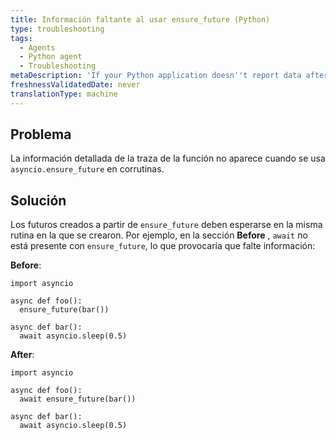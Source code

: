 ```yaml
---
title: Información faltante al usar ensure_future (Python)
type: troubleshooting
tags:
  - Agents
  - Python agent
  - Troubleshooting
metaDescription: 'If your Python application doesn''t report data after a few minutes, try these troubleshooting steps.'
freshnessValidatedDate: never
translationType: machine
---
```


## Problema

La información detallada de la traza de la función no aparece cuando se usa `asyncio.ensure_future` en corrutinas.

## Solución

Los futuros creados a partir de `ensure_future` deben esperarse en la misma rutina en la que se crearon. Por ejemplo, en la sección <DNT>**Before**</DNT> , `await` no está presente con `ensure_future`, lo que provocaría que falte información:

<DNT>**Before**</DNT>:

```
import asyncio

async def foo():
  ensure_future(bar())

async def bar():
  await asyncio.sleep(0.5)
```

<DNT>**After**</DNT>:

```
import asyncio

async def foo():
  await ensure_future(bar())

async def bar():
  await asyncio.sleep(0.5)
```
